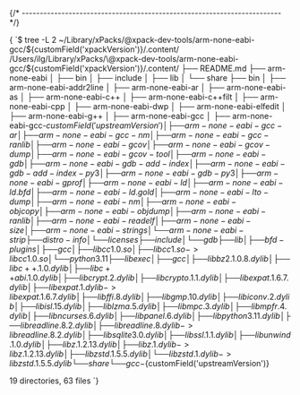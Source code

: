 


{/* ------------------------------------------------------------------------ */}

<CodeBlock language="console"> {
`$ tree -L 2 ~/Library/xPacks/\@xpack-dev-tools/arm-none-eabi-gcc/${customField('xpackVersion')}/.content/
/Users/ilg/Library/xPacks/\@xpack-dev-tools/arm-none-eabi-gcc/${customField('xpackVersion')}/.content/
├── README.md
├── arm-none-eabi
│   ├── bin
│   ├── include
│   ├── lib
│   └── share
├── bin
│   ├── arm-none-eabi-addr2line
│   ├── arm-none-eabi-ar
│   ├── arm-none-eabi-as
│   ├── arm-none-eabi-c++
│   ├── arm-none-eabi-c++filt
│   ├── arm-none-eabi-cpp
│   ├── arm-none-eabi-dwp
│   ├── arm-none-eabi-elfedit
│   ├── arm-none-eabi-g++
│   ├── arm-none-eabi-gcc
│   ├── arm-none-eabi-gcc-${customField('upstreamVersion')}
│   ├── arm-none-eabi-gcc-ar
│   ├── arm-none-eabi-gcc-nm
│   ├── arm-none-eabi-gcc-ranlib
│   ├── arm-none-eabi-gcov
│   ├── arm-none-eabi-gcov-dump
│   ├── arm-none-eabi-gcov-tool
│   ├── arm-none-eabi-gdb
│   ├── arm-none-eabi-gdb-add-index
│   ├── arm-none-eabi-gdb-add-index-py3
│   ├── arm-none-eabi-gdb-py3
│   ├── arm-none-eabi-gprof
│   ├── arm-none-eabi-ld
│   ├── arm-none-eabi-ld.bfd
│   ├── arm-none-eabi-ld.gold
│   ├── arm-none-eabi-lto-dump
│   ├── arm-none-eabi-nm
│   ├── arm-none-eabi-objcopy
│   ├── arm-none-eabi-objdump
│   ├── arm-none-eabi-ranlib
│   ├── arm-none-eabi-readelf
│   ├── arm-none-eabi-size
│   ├── arm-none-eabi-strings
│   └── arm-none-eabi-strip
├── distro-info
│   └── licenses
├── include
│   └── gdb
├── lib
│   ├── bfd-plugins
│   ├── gcc
│   ├── libcc1.0.so
│   ├── libcc1.so -> libcc1.0.so
│   └── python3.11
├── libexec
│   ├── gcc
│   ├── libbz2.1.0.8.dylib
│   ├── libc++.1.0.dylib
│   ├── libc++abi.1.0.dylib
│   ├── libcrypt.2.dylib
│   ├── libcrypto.1.1.dylib
│   ├── libexpat.1.6.7.dylib
│   ├── libexpat.1.dylib -> libexpat.1.6.7.dylib
│   ├── libffi.8.dylib
│   ├── libgmp.10.dylib
│   ├── libiconv.2.dylib
│   ├── libisl.15.dylib
│   ├── liblzma.5.dylib
│   ├── libmpc.3.dylib
│   ├── libmpfr.4.dylib
│   ├── libncurses.6.dylib
│   ├── libpanel.6.dylib
│   ├── libpython3.11.dylib
│   ├── libreadline.8.2.dylib
│   ├── libreadline.8.dylib -> libreadline.8.2.dylib
│   ├── libsqlite3.0.dylib
│   ├── libssl.1.1.dylib
│   ├── libunwind.1.0.dylib
│   ├── libz.1.2.13.dylib
│   ├── libz.1.dylib -> libz.1.2.13.dylib
│   ├── libzstd.1.5.5.dylib
│   └── libzstd.1.dylib -> libzstd.1.5.5.dylib
└── share
    └── gcc-${customField('upstreamVersion')}

19 directories, 63 files
`} </CodeBlock>
